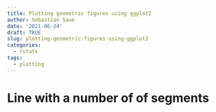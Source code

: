 ```yaml
---
title: Plotting geometric figures using ggplot2
author: Sebastian Saue
date: '2021-06-24'
draft: TRUE
slug: plotting-geometric-figures-using-ggplot2
categories:
  - rstats
tags:
  - plotting
---
```




# Line with a number of of segments



